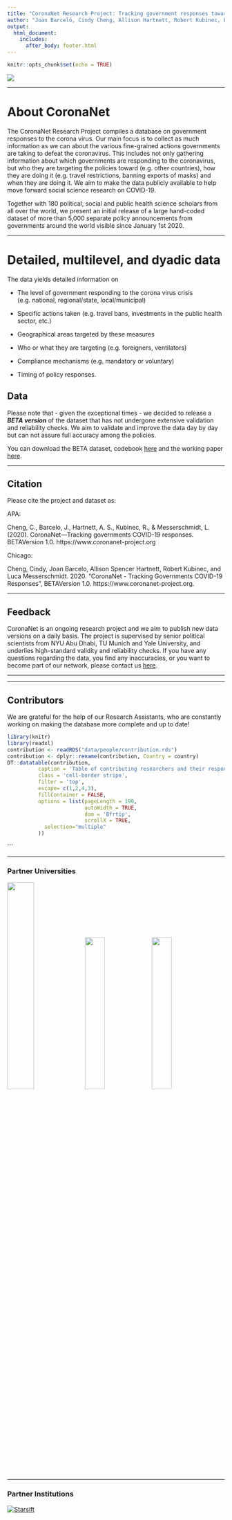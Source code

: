 ```yaml
---
title: "CoronaNet Research Project: Tracking government responses towards COVID-19"
author: "Joan Barceló, Cindy Cheng, Allison Hartnett, Robert Kubinec, Luca Messerschmidt"
output: 
  html_document:
    includes:
      after_body: footer.html
---
```


```r
knitr::opts_chunk$set(echo = TRUE)

```

<!-- ```{js logo-js, echo=FALSE} -->

<!-- $(document).ready(function() { -->
<!--   $('#header').parent().prepend('<div id=\"logo\"><img src=\"img/logo_height.png"\" style=\"position:absolute; top:0; right:0; padding:20px; height:280px\"></div>'); -->
<!--   $('#header').css('margin-right', '270px') -->
<!-- }); -->
<!-- ``` -->



![](img/header.png)

\renewcommand{\topfraction}{.85}
\renewcommand{\bottomfraction}{.7}
\renewcommand{\textfraction}{.15}
\renewcommand{\floatpagefraction}{.66}

***


# About CoronaNet {-}

The CoronaNet Research Project compiles a database on government responses to the corona virus. Our main focus is to collect as much information as we can about the various fine-grained actions governments are taking to defeat the coronavirus. This includes not only gathering information about which governments are responding to the coronavirus, but who they are targeting the policies toward (e.g. other countries), how they are doing it (e.g. travel restrictions, banning exports of masks) and when they are doing it. We aim to make the data publicly available to help move forward social science research on COVID-19.

Together with 180 political, social and public health science scholars from all over the world, we present an initial release of a large hand-coded dataset of more than 5,000 separate policy announcements from governments around the world visible since January 1st 2020.

 

***

# Detailed, multilevel, and dyadic data {-}

The data yields detailed information on 

* The level of government responding to the corona virus crisis (e.g. national, regional/state, local/municipal) 

* Specific actions taken (e.g. travel bans, investments in the public health sector, etc.)

* Geographical areas targeted by these measures 

* Who or what they are targeting (e.g. foreigners, ventilators)

* Compliance mechanisms (e.g. mandatory or voluntary) 

* Timing of policy responses.




##  Data {-}

Please note that - given the exceptional times - we decided to release a ***BETA version*** of the dataset that has not undergone extensive validation and reliability checks. We aim to validate and improve the data day by day but can not assure full accuracy among the policies. 

You can download the BETA dataset, codebook [here](https://coronanet-project.org/download) and the working paper [here](https://coronanet-project.org/working_papers).

***

##  Citation {-}

Please cite the project and dataset as:

APA:

Cheng, C., Barcelo, J., Hartnett, A. S., Kubinec, R., & Messerschmidt, L. (2020). CoronaNet—Tracking governments COVID-19 responses. BETAVersion 1.0. https://www.coronanet-project.org

Chicago: 

Cheng, Cindy, Joan Barcelo, Allison Spencer Hartnett, Robert Kubinec, and Luca Messerschmidt. 2020. “CoronaNet - Tracking Governments COVID-19 Responses”, BETAVersion 1.0. https://www.coronanet-project.org.


***
##  Feedback {-}

CoronaNet is an ongoing research project and we aim to publish new data versions on a daily basis. The project is supervised by senior political scientists from NYU Abu Dhabi, TU Munich and Yale University, and underlies high-standard validity and reliability checks.
If you have any questions regarding the data, you find any inaccuracies, or you want to become part of our network, please contact us [here](https://forms.gle/2Zc5Rrdq9J43b7NR9).

***


***
## Contributors {-}

We are grateful for the help of our Research Assistants, who are constantly working on making the database more complete and up to date!


```r
library(knitr)
library(readxl)
contribution <- readRDS("data/people/contribution.rds")
contribution <- dplyr::rename(contribution, Country = country)
DT::datatable(contribution,
          caption = 'Table of contributing researchers and their responsible countries',
          class = 'cell-border stripe', 
          filter = 'top',
          escape= c(1,2,4,3),
          fillContainer = FALSE, 
          options = list(pageLength = 190, 
                         autoWidth = TRUE,
                         dom = 'Bfrtip',
                         scrollX = TRUE, 
            selection="multiple"
          ))
```
```

***
### Partner Universities {-}

<img width="35%" src="img/TUM.jpg"/>
<img width="30%" src="img/TUM.png"/>
<img width="30%" src="img/NYU.png"/>

***
### Partner Institutions {-}
<div style="width:200px; height:150px">
[![Starsift](img/jataware.png)](https://www.jataware.com/)
</div>
